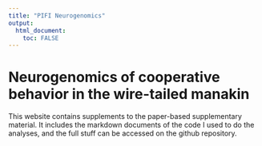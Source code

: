 ---
title: "PIFI Neurogenomics"
output: 
  html_document:
    toc: FALSE
---


# Neurogenomics of cooperative behavior in the wire-tailed manakin

This website contains supplements to the paper-based supplementary material. It includes the markdown documents of the code I used to do the analyses, and the full stuff can be accessed on the github repository.




